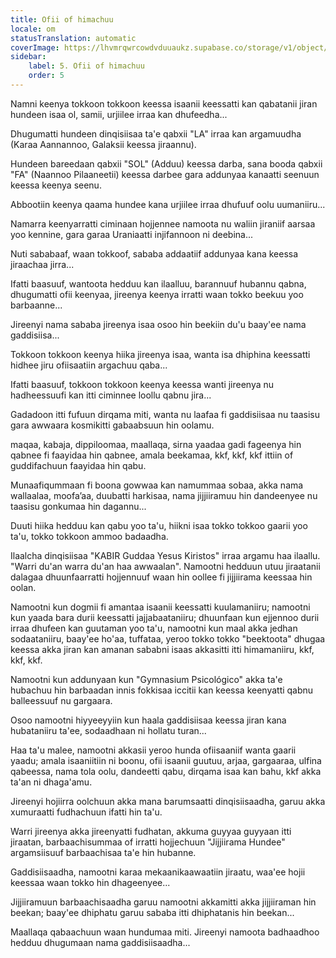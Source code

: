 ```yaml
---
title: Ofii of himachuu
locale: om
statusTranslation: automatic
coverImage: https://lhvmrqwrcowdvduuaukz.supabase.co/storage/v1/object/public/strapi-uploads/small_cover-tratado-de-psicologia-revolucionaria.webp-5e15e1cec4e0ebebcde5d7fc7565d8fd.webp
sidebar:
    label: 5. Ofii of himachuu
    order: 5
---
```

Namni keenya tokkoon tokkoon keessa isaanii keessatti kan qabatanii jiran hundeen isaa ol, samii, urjiilee irraa kan dhufeedha...

Dhugumatti hundeen dinqisiisaa ta'e qabxii "LA" irraa kan argamuudha (Karaa Aannannoo, Galaksii keessa jiraannu).

Hundeen bareedaan qabxii "SOL" (Adduu) keessa darba, sana booda qabxii "FA" (Naannoo Pilaaneetii) keessa darbee gara addunyaa kanaatti seenuun keessa keenya seenu.

Abbootiin keenya qaama hundee kana urjiilee irraa dhufuuf oolu uumaniiru...

Namarra keenyarratti ciminaan hojjennee namoota nu waliin jiraniif aarsaa yoo kennine, gara garaa Uraniaatti injifannoon ni deebina...

Nuti sababaaf, waan tokkoof, sababa addaatiif addunyaa kana keessa jiraachaa jirra...

Ifatti baasuuf, wantoota hedduu kan ilaalluu, barannuuf hubannu qabna, dhugumatti ofii keenyaa, jireenya keenya irratti waan tokko beekuu yoo barbaanne...

Jireenyi nama sababa jireenya isaa osoo hin beekiin du'u baay'ee nama gaddisiisa...

Tokkoon tokkoon keenya hiika jireenya isaa, wanta isa dhiphina keessatti hidhee jiru ofiisaatiin argachuu qaba...

Ifatti baasuuf, tokkoon tokkoon keenya keessa wanti jireenya nu hadheessuufi kan itti ciminnee loollu qabnu jira...

Gadadoon itti fufuun dirqama miti, wanta nu laafaa fi gaddisiisaa nu taasisu gara awwaara kosmikitti gabaabsuun hin oolamu.

maqaa, kabaja, dippiloomaa, maallaqa, sirna yaadaa gadi fageenya hin qabnee fi faayidaa hin qabnee, amala beekamaa, kkf, kkf, kkf ittiin of guddifachuun faayidaa hin qabu.

Munaafiqummaan fi boona gowwaa kan namummaa sobaa, akka nama wallaalaa, moofa’aa, duubatti harkisaa, nama jijjiiramuu hin dandeenyee nu taasisu gonkumaa hin dagannu...

Duuti hiika hedduu kan qabu yoo ta'u, hiikni isaa tokko tokkoo gaarii yoo ta'u, tokko tokkoon ammoo badaadha.

Ilaalcha dinqisiisaa "KABIR Guddaa Yesus Kiristos" irraa argamu haa ilaallu. "Warri du'an warra du'an haa awwaalan". Namootni hedduun utuu jiraatanii dalagaa dhuunfaarratti hojjennuuf waan hin oollee fi jijjiirama keessaa hin oolan.

Namootni kun dogmii fi amantaa isaanii keessatti kuulamaniiru; namootni kun yaada bara durii keessatti jajjabaataniiru; dhuunfaan kun ejjennoo durii irraa dhufeen kan guutaman yoo ta'u, namootni kun maal akka jedhan sodaataniiru, baay'ee ho'aa, tuffataa, yeroo tokko tokko "beektoota" dhugaa keessa akka jiran kan amanan sababni isaas akkasitti itti himamaniiru, kkf, kkf, kkf.

Namootni kun addunyaan kun "Gymnasium Psicológico" akka ta'e hubachuu hin barbaadan innis fokkisaa iccitii kan keessa keenyatti qabnu balleessuuf nu gargaara.

Osoo namootni hiyyeeyyiin kun haala gaddisiisaa keessa jiran kana hubataniiru ta'ee, sodaadhaan ni hollatu turan...

Haa ta'u malee, namootni akkasii yeroo hunda ofiisaaniif wanta gaarii yaadu; amala isaaniitiin ni boonu, ofii isaanii guutuu, arjaa, gargaaraa, ulfina qabeessa, nama tola oolu, dandeetti qabu, dirqama isaa kan bahu, kkf akka ta'an ni dhaga'amu.

Jireenyi hojiirra oolchuun akka mana barumsaatti dinqisiisaadha, garuu akka xumuraatti fudhachuun ifatti hin ta'u.

Warri jireenya akka jireenyatti fudhatan, akkuma guyyaa guyyaan itti jiraatan, barbaachisummaa of irratti hojjechuun "Jijjiirama Hundee" argamsiisuuf barbaachisaa ta'e hin hubanne.

Gaddisiisaadha, namootni karaa mekaanikaawaatiin jiraatu, waa'ee hojii keessaa waan tokko hin dhageenyee...

Jijjiiramuun barbaachisaadha garuu namootni akkamitti akka jijjiiraman hin beekan; baay'ee dhiphatu garuu sababa itti dhiphatanis hin beekan...

Maallaqa qabaachuun waan hundumaa miti. Jireenyi namoota badhaadhoo hedduu dhugumaan nama gaddisiisaadha...

